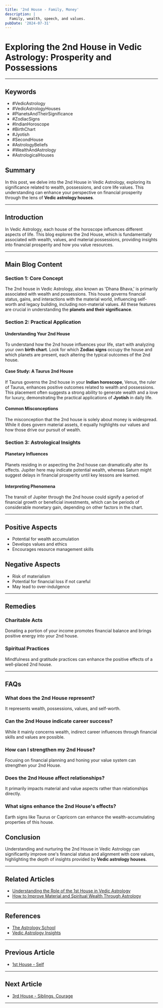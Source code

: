 ```yaml
---
title: '2nd House - Family, Money'
description: |
  Family, wealth, speech, and values.
pubDate: '2024-07-31'
---
```


# Exploring the 2nd House in Vedic Astrology: Prosperity and Possessions

---

## Keywords
- #VedicAstrology
- #VedicAstrologyHouses
- #PlanetsAndTheirSignificance
- #ZodiacSigns
- #IndianHoroscope
- #BirthChart
- #Jyotish
- #SecondHouse
- #AstrologyBeliefs
- #WealthAndAstrology
- #AstrologicalHouses

## Summary
In this post, we delve into the 2nd House in Vedic Astrology, exploring its significance related to wealth, possessions, and core life values. This understanding can enhance your perspective on financial prosperity through the lens of **Vedic astrology houses**.

---

## Introduction
In Vedic Astrology, each house of the horoscope influences different aspects of life. This blog explores the 2nd House, which is fundamentally associated with wealth, values, and material possessions, providing insights into financial prosperity and how you value resources.

---

## Main Blog Content

### **Section 1: Core Concept**
The 2nd house in Vedic Astrology, also known as 'Dhana Bhava,' is primarily associated with wealth and possessions. This house governs financial status, gains, and interactions with the material world, influencing self-worth and legacy building, including non-material values. All these features are crucial in understanding the **planets and their significance**.

### **Section 2: Practical Application**
#### **Understanding Your 2nd House**
To understand how the 2nd house influences your life, start with analyzing your own **birth chart**. Look for which **Zodiac signs** occupy the house and which planets are present, each altering the typical outcomes of the 2nd house.

#### **Case Study: A Taurus 2nd House**
If Taurus governs the 2nd house in your **Indian horoscope**, Venus, the ruler of Taurus, enhances positive outcomes related to wealth and possessions. This placement often suggests a strong ability to generate wealth and a love for luxury, demonstrating the practical applications of **Jyotish** in daily life.

#### **Common Misconceptions**
The misconception that the 2nd house is solely about money is widespread. While it does govern material assets, it equally highlights our values and how those drive our pursuit of wealth.

### **Section 3: Astrological Insights**
#### **Planetary Influences**
Planets residing in or aspecting the 2nd house can dramatically alter its effects. Jupiter here may indicate potential wealth, whereas Saturn might suggest delays in financial prosperity until key lessons are learned.

#### **Interpreting Phenomena**
The transit of Jupiter through the 2nd house could signify a period of financial growth or beneficial investments, which can be periods of considerable monetary gain, depending on other factors in the chart.

---

## Positive Aspects
- Potential for wealth accumulation
- Develops values and ethics
- Encourages resource management skills

## Negative Aspects
- Risk of materialism
- Potential for financial loss if not careful
- May lead to over-indulgence

---

## Remedies
### Charitable Acts
Donating a portion of your income promotes financial balance and brings positive energy into your 2nd house.

### Spiritual Practices
Mindfulness and gratitude practices can enhance the positive effects of a well-placed 2nd house.

---

## FAQs
### What does the 2nd House represent?
It represents wealth, possessions, values, and self-worth.

### Can the 2nd House indicate career success?
While it mainly concerns wealth, indirect career influences through financial skills and values are possible.

### How can I strengthen my 2nd House?
Focusing on financial planning and honing your value system can strengthen your 2nd House.

### Does the 2nd House affect relationships?
It primarily impacts material and value aspects rather than relationships directly.

### What signs enhance the 2nd House's effects?
Earth signs like Taurus or Capricorn can enhance the wealth-accumulating properties of this house.

## Conclusion
Understanding and nurturing the 2nd House in Vedic Astrology can significantly improve one's financial status and alignment with core values, highlighting the depth of insights provided by **Vedic astrology houses**.

---

## Related Articles
- [Understanding the Role of the 1st House in Vedic Astrology](#)
- [How to Improve Material and Spiritual Wealth Through Astrology](#)

---

## References
- [The Astrology School](https://theastrologyschool.com/)
- [Vedic Astrology Insights](https://www.vedicastrologyinsights.com/)

---

## Previous Article
- [1st House - Self](/blogs-md/02_Houses/201_1st_House_in_Vedic_Astrology.mdx)

---

## Next Article
- [3rd House - Siblings, Courage](/blogs-md/02_Houses/203_3rd_House_in_Vedic_Astrology.mdx)

---
